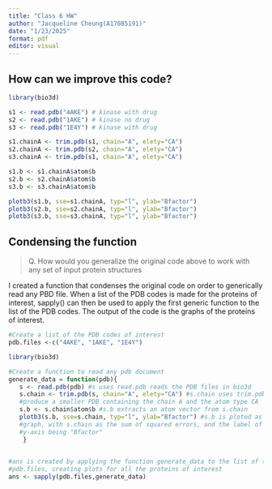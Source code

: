 ```yaml
---
title: "Class 6 HW"
author: "Jacqueline Cheung(A17085191)"
date: "1/23/2025"
format: pdf
editor: visual
---
```

## How can we improve this code?
```r
library(bio3d)

s1 <- read.pdb("4AKE") # kinase with drug
s2 <- read.pdb("1AKE") # kinase no drug
s3 <- read.pdb("1E4Y") # kinase with drug

s1.chainA <- trim.pdb(s1, chain="A", elety="CA")
s2.chainA <- trim.pdb(s2, chain="A", elety="CA")
s3.chainA <- trim.pdb(s1, chain="A", elety="CA")

s1.b <- s1.chainA$atom$b
s2.b <- s2.chainA$atom$b
s3.b <- s3.chainA$atom$b

plotb3(s1.b, sse=s1.chainA, typ="l", ylab="Bfactor")
plotb3(s2.b, sse=s2.chainA, typ="l", ylab="Bfactor")
plotb3(s3.b, sse=s3.chainA, typ="l", ylab="Bfactor")
```

## Condensing the function

> Q. How would you generalize the original code above to work with any set of input protein structures

I created a function that condenses the original code on order to generically read any PBD file. When a list of the PDB codes is made for the proteins of interest, sapply() can then be used to apply the first generic function to the list of the PDB codes. The output of the code is the graphs of the proteins of interest.

```r
#Create a list of the PDB codes of interest
pdb.files <-c("4AKE", "1AKE", "1E4Y")
```

```r
library(bio3d)

#Create a function to read any pdb document
generate_data = function(pdb){
   s <- read.pdb(pdb) #s uses read.pdb reads the PDB files in bio3d
   s.chain <- trim.pdb(s, chain="A", elety="CA") #s.chain uses trim.pdb to 
   #produce a smaller PDB containing the chain A and the atom type CA
   s.b <- s.chain$atom$b #s.b extracts an atom vector from s.chain
   plotb3(s.b, sse=s.chain, typ="l", ylab="Bfactor") #s.b is ploted as a line
   #graph, with s.chain as the sum of squared errors, and the label of the 
   #y-axis being "Bfactor"
    }
  

```

```r
#ans is created by applying the function generate_data to the list of the 
#pdb.files, creating plots for all the proteins of interest
ans <- sapply(pdb.files,generate_data)
```




